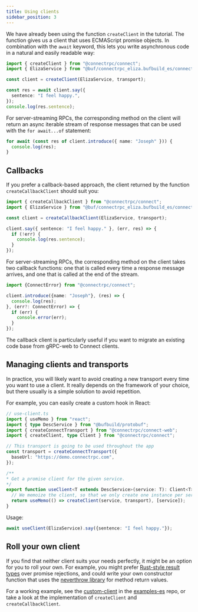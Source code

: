 ```yaml
---
title: Using clients
sidebar_position: 3
---
```


We have already been using the function `createClient` in the tutorial. The
function gives us a client that uses ECMAScript promise objects. In combination
with the `await` keyword, this lets you write asynchronous
code in a natural and easily readable way:

```ts
import { createClient } from "@connectrpc/connect";
import { ElizaService } from "@buf/connectrpc_eliza.bufbuild_es/connectrpc/eliza/v1/eliza_pb";

const client = createClient(ElizaService, transport);

const res = await client.say({
  sentence: "I feel happy.",
});
console.log(res.sentence);
```

For server-streaming RPCs, the corresponding method on the client will return
an async iterable stream of response messages that can be used with the
`for await...of` statement:

```ts
for await (const res of client.introduce({ name: "Joseph" })) {
  console.log(res);
}
```

## Callbacks

If you prefer a callback-based approach, the client returned by the function
`createCallbackClient` should suit you:

```ts
import { createCallbackClient } from "@connectrpc/connect";
import { ElizaService } from "@buf/connectrpc_eliza.bufbuild_es/connectrpc/eliza/v1/eliza_pb";

const client = createCallbackClient(ElizaService, transport);

client.say({ sentence: "I feel happy." }, (err, res) => {
  if (!err) {
    console.log(res.sentence);
  }
});
```

For server-streaming RPCs, the corresponding method on the client takes two
callback functions: one that is called every time a response message arrives,
and one that is called at the end of the stream.

```ts
import {ConnectError} from "@connectrpc/connect";

client.introduce({name: "Joseph"}, (res) => {
  console.log(res);
}, (err?: ConnectError) => {
  if (err) {
    console.error(err);
  }
});
```

The callback client is particularly useful if you want to migrate an existing
code base from gRPC-web to Connect clients.


## Managing clients and transports

In practice, you will likely want to avoid creating a new transport every time
you want to use a client. It really depends on the framework of your choice,
but there usually is a simple solution to avoid repetition.

For example, you can easily create a custom hook in React:

```ts
// use-client.ts
import { useMemo } from "react";
import { type DescService } from "@bufbuild/protobuf";
import { createConnectTransport } from "@connectrpc/connect-web";
import { createClient, type Client } from "@connectrpc/connect";

// This transport is going to be used throughout the app
const transport = createConnectTransport({
  baseUrl: "https://demo.connectrpc.com",
});

/**
* Get a promise client for the given service.
*/
export function useClient<T extends DescService>(service: T): Client<T> {
  // We memoize the client, so that we only create one instance per service.
  return useMemo(() => createClient(service, transport), [service]);
}
```

Usage:

```ts
await useClient(ElizaService).say({sentence: "I feel happy."});
```

## Roll your own client

If you find that neither client suits your needs perfectly, it might be an
option for you to roll your own. For example, you might prefer [Rust-style
result types](https://doc.rust-lang.org/rust-by-example/error/result.html)
over promise rejections, and could write your own constructor function that
uses the [neverthrow library](https://github.com/supermacro/neverthrow) for
method return values.

For a working example, see the [custom-client](https://github.com/connectrpc/examples-es/tree/main/custom-client)
in the [examples-es](https://github.com/connectrpc/examples-es) repo, or take
a look at the implementation of `createClient` and `createCallbackClient`.
